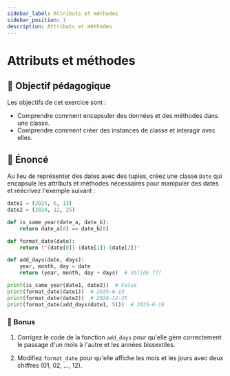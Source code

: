 ```yaml
---
sidebar_label: Attributs et méthodes
sidebar_position: 1
description: Attributs et méthodes
---
```


# Attributs et méthodes

## 🎯 Objectif pédagogique

Les objectifs de cet exercice sont :

- Comprendre comment encapsuler des données et des méthodes dans une classe.
- Comprendre comment créer des instances de classe et interagir avec elles.

## 📜 Énoncé

Au lieu de représenter des dates avec des tuples, créez une classe `Date` qui
encapsule les attributs et méthodes nécessaires pour manipuler des dates et
réécrivez l'exemple suivant :

```python
date1 = (2025, 6, 13)
date2 = (2024, 12, 25)

def is_same_year(date_a, date_b):
    return date_a[0] == date_b[0]

def format_date(date):
    return f"{date[0]}-{date[1]}-{date[2]}"

def add_days(date, days):
    year, month, day = date
    return (year, month, day + days)  # Valide ???

print(is_same_year(date1, date2))  # False
print(format_date(date1))  # 2025-6-13
print(format_date(date2))  # 2024-12-25
print(format_date(add_days(date1, 5)))  # 2025-6-18
```

### 💪 Bonus

1. Corrigez le code de la fonction `add_days` pour qu'elle gère correctement
le passage d'un mois à l'autre et les années bissextiles.

2. Modifiez `format_date` pour qu'elle affiche les mois et les jours avec deux chiffres
(01, 02, ..., 12).